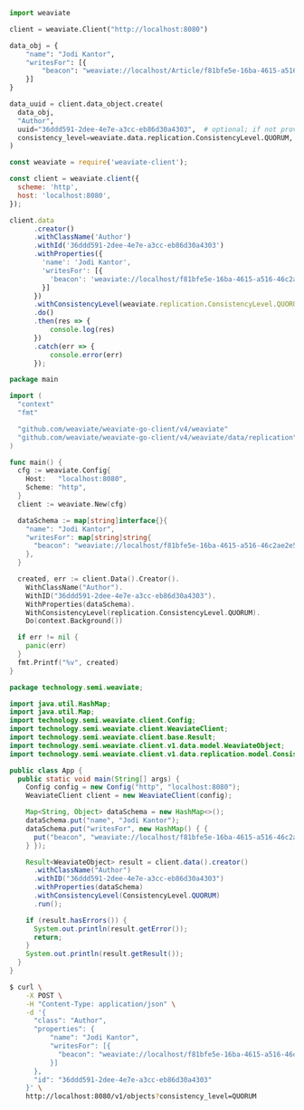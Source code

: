
<Tabs groupId="languages">
<TabItem value="py" label="Python">

```python
import weaviate

client = weaviate.Client("http://localhost:8080")

data_obj = {
    "name": "Jodi Kantor",
    "writesFor": [{
        "beacon": "weaviate://localhost/Article/f81bfe5e-16ba-4615-a516-46c2ae2e5a80"
    }]
}

data_uuid = client.data_object.create(
  data_obj,
  "Author",
  uuid="36ddd591-2dee-4e7e-a3cc-eb86d30a4303",  # optional; if not provided, one will be generated
  consistency_level=weaviate.data.replication.ConsistencyLevel.QUORUM,  # default ALL
)
```

</TabItem>
<TabItem value="js" label="JavaScript">

```js
const weaviate = require('weaviate-client');

const client = weaviate.client({
  scheme: 'http',
  host: 'localhost:8080',
});

client.data
      .creator()
      .withClassName('Author')
      .withId('36ddd591-2dee-4e7e-a3cc-eb86d30a4303')
      .withProperties({
        'name': 'Jodi Kantor',
        'writesFor': [{
          'beacon': 'weaviate://localhost/f81bfe5e-16ba-4615-a516-46c2ae2e5a80'
        }]
      })
      .withConsistencyLevel(weaviate.replication.ConsistencyLevel.QUORUM)
      .do()
      .then(res => {
          console.log(res)
      })
      .catch(err => {
          console.error(err)
      });
```

</TabItem>
<TabItem value="go" label="Go">

```go
package main

import (
  "context"
  "fmt"

  "github.com/weaviate/weaviate-go-client/v4/weaviate"
  "github.com/weaviate/weaviate-go-client/v4/weaviate/data/replication"
)

func main() {
  cfg := weaviate.Config{
    Host:   "localhost:8080",
    Scheme: "http",
  }
  client := weaviate.New(cfg)

  dataSchema := map[string]interface{}{
    "name": "Jodi Kantor",
    "writesFor": map[string]string{
      "beacon": "weaviate://localhost/f81bfe5e-16ba-4615-a516-46c2ae2e5a80",
    },
  }

  created, err := client.Data().Creator().
    WithClassName("Author").
    WithID("36ddd591-2dee-4e7e-a3cc-eb86d30a4303").
    WithProperties(dataSchema).
    WithConsistencyLevel(replication.ConsistencyLevel.QUORUM).
    Do(context.Background())

  if err != nil {
    panic(err)
  }
  fmt.Printf("%v", created)
}
```

</TabItem>
<TabItem value="java" label="Java">

```java
package technology.semi.weaviate;

import java.util.HashMap;
import java.util.Map;
import technology.semi.weaviate.client.Config;
import technology.semi.weaviate.client.WeaviateClient;
import technology.semi.weaviate.client.base.Result;
import technology.semi.weaviate.client.v1.data.model.WeaviateObject;
import technology.semi.weaviate.client.v1.data.replication.model.ConsistencyLevel;

public class App {
  public static void main(String[] args) {
    Config config = new Config("http", "localhost:8080");
    WeaviateClient client = new WeaviateClient(config);

    Map<String, Object> dataSchema = new HashMap<>();
    dataSchema.put("name", "Jodi Kantor");
    dataSchema.put("writesFor", new HashMap() { {
      put("beacon", "weaviate://localhost/f81bfe5e-16ba-4615-a516-46c2ae2e5a80");
    } });

    Result<WeaviateObject> result = client.data().creator()
      .withClassName("Author")
      .withID("36ddd591-2dee-4e7e-a3cc-eb86d30a4303")
      .withProperties(dataSchema)
      .withConsistencyLevel(ConsistencyLevel.QUORUM)
      .run();

    if (result.hasErrors()) {
      System.out.println(result.getError());
      return;
    }
    System.out.println(result.getResult());
  }
}
```

</TabItem>
<TabItem value="curl" label="Curl">

```bash
$ curl \
    -X POST \
    -H "Content-Type: application/json" \
    -d '{
      "class": "Author",
      "properties": {
          "name": "Jodi Kantor",
          "writesFor": [{
            "beacon": "weaviate://localhost/f81bfe5e-16ba-4615-a516-46c2ae2e5a80"
          }]
      },
      "id": "36ddd591-2dee-4e7e-a3cc-eb86d30a4303"
    }' \
    http://localhost:8080/v1/objects?consistency_level=QUORUM
```

</TabItem>
</Tabs>
